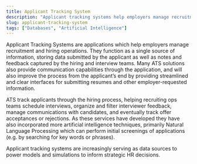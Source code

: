 ```yaml
---
title: Applicant Tracking System
description: "Applicant tracking systems help employers manage recruitment and hiring."
slug: applicant-tracking-system
tags: ["Databases", "Artificial Intelligence"]
---
```


Applicant Tracking Systems are applications which help employers manage recruitment and hiring operations. They function as a single source of information, storing data submitted by the applicant as well as notes and feedback captured by the hiring and interview teams. Many ATS solutions also provide communication capabilities through the application, and will also improve the process from the applicant’s end by providing streamlined and clear interfaces for submitting resumes and other employer-requested information.

ATS track applicants through the hiring process, helping recruiting ops teams schedule interviews, organize and filter interviewer feedback, manage communications with candidates, and eventually track offer acceptances or rejections. As these services have developed they have also incorporated more artificial intelligence techniques, primarily Natural Language Processing which can perform initial screenings of applications (e.g. by searching for key words or phrases).

Applicant tracking systems are increasingly serving as data sources to power models and simulations to inform strategic HR decisions.